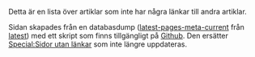 Detta är en lista över artiklar som inte har några länkar till andra artiklar.

Sidan skapades från en databasdump ([http://dumps.wikimedia.org/svwiki/latest/svwiki-latest-pages-meta-current.xml.bz2 latest-pages-meta-current] från [http://dumps.wikimedia.org/svwiki/latest/ latest]) med ett skript som finns tillgängligt på [https://github.com/PetterS/wikipedia Github]. Den ersätter [[Special:Sidor utan länkar]] som inte längre uppdateras.

